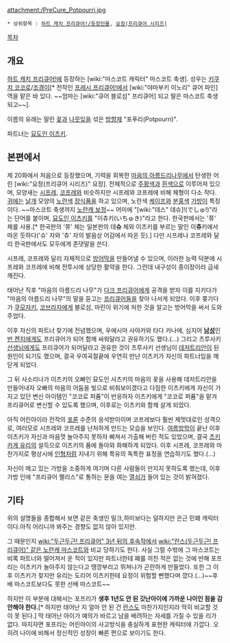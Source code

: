 attachment:/PreCure_Potpourri.jpg

 * 상위항목 : [[하트 캐치 프리큐어!/등장인물]], [[요정(프리큐어 시리즈)]]

[[목차]]
== 개요 ==
[[하트 캐치 프리큐어!]]에 등장하는 [wiki:"마스코트 캐릭터" 마스코트 축생]. 성우는 [[키쿠치 코코로]]/[[조경이]][* 전작인 [[프레시 프리큐어!]]에서 [wiki:"야마부키 이노리" 큐어 파인]역을 맡은 바 있다. ~~엄마는 [wiki:"큐어 블로섬" 프리큐어] 되고 딸은 마스코트 축생 되고~~].

이름의 유래는 말린 [[꽃]]과 [[나뭇잎]]을 섞은 [[방향제]] "포푸리(Potpourri)".

파트너는 [[묘도인 이츠키]].

== 본편에서 ==
제 20화에서 처음으로 등장했으며, 기력을 회복한 [[마음의 아름드리나무]]에서 탄생한 어린 [wiki:"요정(프리큐어 시리즈)" 요정]. 전체적으로 [[주황색]]과 [[흰색]]으로 이루어져 있으며, 모양새는 [[시프레]], [[코프레]]와 비슷하지만 시프레와 코프레에 비해 체형이 다소 작다. [[귀]]에는 [[날개]] 모양의 [[노란색]] [[장식품]]을 하고 있으며, 노란색 [[케이프]]와 [[분홍색]] [[가방]]이 특징이다. ~~마스코트 축생까지 [[노란캐 보정]]~~ 어미에 "[wiki:"데스" 데슈]!(でしゅ!)"라는 단어를 붙이며, [[묘도인 이츠키]]를 "이츄키(いちゅき)"라고 한다. 한국판에서는 '쮸' 체를 사용.[* 한국판의 '쮸' 체는 일본판의 데'''슈''' 체와 이츠키를 부르는 말인 이'''츄'''키에서 따온 듯하다('슈' 자와 '츄' 자의 발음상 어감에서 따온 듯).] 다만 시프레나 코프레와 달리 한국판에서도 모두에게 존댓말을 쓴다.

시프레, 코프레와 달리 자체적으로 [[방어막]]을 만들어낼 수 있으며, 이러한 능력 덕분에 시프레와 코프레에 비해 전투시에 상당한 활약을 한다. 그런데 내구성이 종이장이라 금새 깨진다.

태어난 직후 "마음의 아름드리 나무"가 [[다크 프리큐어]]에게 공격을 받자 이를 지키다가 "마음의 아름드리 나무"의 말을 듣고는 [[프리큐어]]들을 찾아 나서게 되었다. 이후  쫒기다가 [[쿠모자키]], [[코브라자]]에게 블로섬, 마린이 위기에 처한 것을 알고는 방어막을 써서 도와주었다.

이후 자신의 파트너 찾기에 전념했으며, 우에시마 사야카와 타다 카나에, 심지어 '''[[남성]]'''인 [[반 켄지]]에게도 프리큐어가 되어 함께 싸워달라고 권유하기도 했다.(…) 그리고 츠루사키 [[선생님]]에게도 프리큐어가 되어달라고 권유한 것이 츠루사키 선생님이 [[데저트리안]]이 된 원인이 되기도 했으며, 결국 우여곡절끝에 우연히 만난 이츠키가 자신의 파트너임을 깨닫게 되었다.

그 뒤 사소리나가 이츠키의 오빠인 묘도인 사츠키의 마음의 꽃을 사용해 데저트리안을 만들어내자 오빠의 마음의 어둠을 빛으로 비춰보이겠다고 다짐한 이츠키에게 자신이 가지고 있던 변신 아이템인 "코코로 퍼퓸"이 반응하자 이츠키에게 "코코로 퍼퓸"을 맡겨 프리큐어로 변신할 수 있도록 했으며, 이후로는 이츠키와 함께 살게 되었다.

아직 어린아이라 전작의 [[포룬]] 수준의 응석받이이며 코프레보다 훨씬 제멋대로인 성격으로, 여러모로 시프레와 코프레를 난처하게 만드는 모습을 보인다. [[여름방학]]이 끝난 이후 이츠키가 자신과 마음껏 놀아주지 못하자 삐쳐서 가출해 버린 적도 있었으며, 결국 [[츠키카게 유리]]의 설득으로 이츠키의 품에 돌아와 화해하게 되었다. 이후 시프레, 코프레와 마찬가지로 평상시에 [[인형]]처럼 지내기 위해 특유의 독특한 표정을 연습하기도 했다.(…)

자신이 메고 있는 가방을 소중하게 여기며 다른 사람들이 만지지 못하도록 했는데, 이후 가방 인에 "프리큐어 팰리스"로 통하는 문을 여는 [[열쇠]]가 들어 있는 것이 밝혀졌다.

== 기타 ==
위의 설명들을 종합해서 보면 같은 축생인 밀크,하미보다는 덜하지만 은근 민폐 캐릭터이다.아직 어리니까 봐주는 경향도 없지 않아 있지만.

그 때문인지 [[wiki:"두근두근! 프리큐어" 3년 뒤의 후속작]]에서 [[wiki:"란스(두근두근! 프리큐어)" 같은 노란캐 마스코트]]와 비교 당하기도 한다. 사실 그럴 수밖에 그 마스코트는 비록 파트너와 떨어져서 운 적이 있지만 파트너한테 폐를 끼친 적은 없는 것에 반해 포프리는 이츠키가 놀아주지 않는다고 땡깡부리고 뛰쳐나가 곤란하게 만들었다. 또한 그 이후 이츠키가 찾지만 유리는 도리어 이츠키한테 요정이 위험할 뻔했다며 깠다.(…)~~후배 마스코트보다도 못한 선배 마스코트~~

하지만 이 부분에 대해서는 포프리가 '''생후 1년도 안 된 갓난아이에 가까운 나이인 점을 감안해야 한다.'''[* 하지만 태어난 지 얼마 안 된 건 [[란스(두근두근! 프리큐어)|란스]]도 마찬가지인지라 딱히 비교할 것이 못 된다.] 막 태어난 아이가 예의가 바르고 남을 배려하는 자세를 가질 수 있을 리가 없다. 따지자면 포프리는 어린아이의 사고방식을 충실하게 표현한 캐릭터에 가깝다. 오히려 나이에 비해서 정신적인 성장이 빠른 편으로 보이기도 한다.
